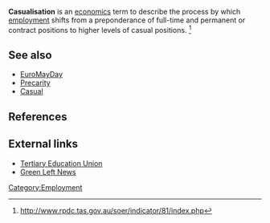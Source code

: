 {{merge|Precarity}}
'''Casualisation''' is an [[economics]] term to describe the process by which [[employment]] shifts from a preponderance of full-time and permanent or contract positions to higher levels of casual positions. <ref>http://www.rpdc.tas.gov.au/soer/indicator/81/index.php</ref>

==See also==
* [[EuroMayDay]]
* [[Precarity]]
* [[Casual]]

==References==
<references/>

==External links==
* [http://www.nteu.org.au/about/policymanualold/2921 Tertiary Education Union]
* [http://www.greenleft.org.au/back/2004/594/594p4c.htm Green Left News]

[[Category:Employment]]


{{econ-stub}}